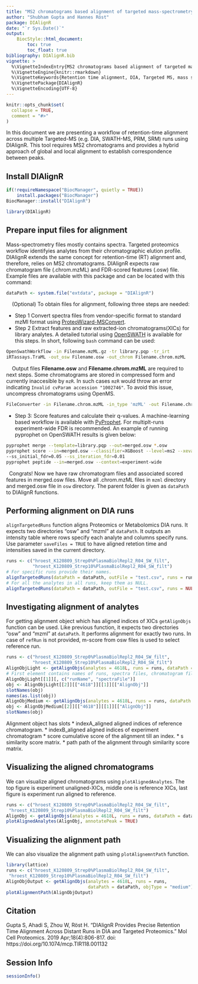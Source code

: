 ```yaml
---
title: "MS2 chromatograms based alignment of targeted mass-spectrometry runs"
author: "Shubham Gupta and Hannes Röst"
package: DIAlignR
date: "`r Sys.Date()`"
output:
    BiocStyle::html_document:
        toc: true
        toc_float: true 
bibliography: DIAlignR.bib
vignette: >
  %\VignetteIndexEntry{MS2 chromatograms based alignment of targeted mass-spectrometry runs}
  %\VignetteEngine{knitr::rmarkdown}
  %\VignetteKeywords{Retention time alignment, DIA, Targeted MS, mass spectrometry, proteomics, metabolomics}
  %\VignettePackage{DIAlignR}
  %\VignetteEncoding{UTF-8}
---
```


```r
knitr::opts_chunk$set(
  collapse = TRUE,
  comment = "#>"
)
```

In this document we are presenting a workflow of retention-time alignment across multiple Targeted-MS (e.g. DIA, SWATH-MS, PRM, SRM) runs using DIAlignR. This tool requires MS2 chromatograms and provides a hybrid approach of global and local alignment to establish correspondence between peaks.

## Install DIAlignR
```r
if(!requireNamespace("BiocManager", quietly = TRUE))
    install.packages("BiocManager")
BiocManager::install("DIAlignR")
```

```r
library(DIAlignR)
```

## Prepare input files for alignment
Mass-spectrometry files mostly contains spectra. Targeted proteomics workflow identifyies analytes from their chromatographic elution profile. DIAlignR extends the same concept for retention-time (RT) alignment and, therefore, relies on MS2 chromatograms. DIAlignR expects raw chromatogram file (.chrom.mzML) and FDR-scored features (.osw) file.   
Example files are available with this package and can be located with this command:
```r
dataPath <- system.file("extdata", package = "DIAlignR")
```

|     (Optional) To obtain files for alignment, following three steps are needed:  

* Step 1 Convert spectra files from vendor-specific format to standard mzMl format using [ProteoWizard-MSConvert](http://proteowizard.sourceforge.net/tools.shtml).    
* Step 2 Extract features and raw extracted-ion chromatograms(XICs) for library analytes. A detailed tutorial using [OpenSWATH](http://openswath.org/en/latest/docs/openswath.html) is available for this steps. In short, following `bash` command can be used:  
    
```bash
OpenSwathWorkflow -in Filename.mzML.gz -tr library.pqp -tr_irt
iRTassays.TraML -out_osw Filename.osw -out_chrom Filename.chrom.mzML
```

|     Output files **Filename.osw** and **Filename.chrom.mzML** are required to next steps. Some chromatograms are stored in compressed form and currently inaccesible by `mzR`. In such cases `mzR` would throw an error indicating `Invalid cvParam accession "1002746"`. To avoid this issue, uncompress chromatograms using OpenMS.

```bash
FileConverter -in Filename.chrom.mzML -in_type 'mzML' -out Filename.chrom.mzML
```

* Step 3: Score features and calculate their q-values. A machine-learning based workflow is available with [PyProphet](http://openswath.org/en/latest/docs/pyprophet.html). For multiplt-runs experiment-wide FDR is recommended. An example of running pyprophet on OpenSWATH results is given below:

```bash
pyprophet merge --template=library.pqp --out=merged.osw *.osw
pyprophet score --in=merged.osw --classifier=XGBoost --level=ms2 --xeval_num_iter=3 \
--ss_initial_fdr=0.05 --ss_iteration_fdr=0.01
pyprophet peptide --in=merged.osw --context=experiment-wide
```

|   Congrats! Now we have raw chromatogram files and associated scored features in merged.osw files. Move all .chrom.mzML files in `mzml` directory and merged.osw file in `osw` directory. The parent folder is given as `dataPath` to DIAlignR functions.

## Performing alignment on DIA runs
`alignTargetedRuns` function aligns Proteomics or Metabolomics DIA runs. It expects two directories "osw" and "mzml" at `dataPath`. It outputs an intensity table where rows specify each analyte and columns specify runs. Use parameter `saveFiles = TRUE` to have aligned retetion time and intensities saved in the current directory.

```r
runs <- c("hroest_K120809_Strep0%PlasmaBiolRepl2_R04_SW_filt",
          "hroest_K120809_Strep10%PlasmaBiolRepl2_R04_SW_filt")
# For specific runs provide their names.
alignTargetedRuns(dataPath = dataPath, outFile = "test.csv", runs = runs, oswMerged = TRUE)
# For all the analytes in all runs, keep them as NULL.
alignTargetedRuns(dataPath = dataPath, outFile = "test.csv", runs = NULL, oswMerged = TRUE)
```

## Investigating alignment of analytes

For getting alignment object which has aligned indices of XICs `getAlignObjs` function can be used. Like previous function, it expects two directories "osw" and "mzml" at `dataPath`. It performs alignment for exactly two runs. In case of `refRun` is not provided, m-score from osw files is used to select reference run.
```r
runs <- c("hroest_K120809_Strep0%PlasmaBiolRepl2_R04_SW_filt",
          "hroest_K120809_Strep10%PlasmaBiolRepl2_R04_SW_filt")
AlignObjLight <- getAlignObjs(analytes = 4618L, runs = runs, dataPath = dataPath, objType	= "light")
# First element contains names of runs, spectra files, chromatogram files and feature files.
AlignObjLight[[1]][, c("runName", "spectraFile")]
obj <- AlignObjLight[[2]][["4618"]][[1]][["AlignObj"]]
slotNames(obj)
names(as.list(obj))
AlignObjMedium <- getAlignObjs(analytes = 4618L, runs = runs, dataPath = dataPath, objType	= "medium")
obj <- AlignObjMedium[[2]][["4618"]][[1]][["AlignObj"]]
slotNames(obj)
```

Alignment object has slots 
 * indexA_aligned aligned indices of reference chromatogram.
 * indexB_aligned aligned indices of experiment chromatogram
 * score cumulative score of the alignment till an index.
 * s similarity score matrix.
 * path path of the alignment through similarity score matrix.

## Visualizing the aligned chromatograms

We can visualize aligned chromatograms using `plotAlignedAnalytes`. The top figure is experiment unaligned-XICs, middle one is reference XICs, last figure is experiment run aligned to reference.
```r
runs <- c("hroest_K120809_Strep0%PlasmaBiolRepl2_R04_SW_filt",
 "hroest_K120809_Strep10%PlasmaBiolRepl2_R04_SW_filt")
AlignObj <- getAlignObjs(analytes = 4618L, runs = runs, dataPath = dataPath)
plotAlignedAnalytes(AlignObj, annotatePeak = TRUE)
```

## Visualizing the alignment path

We can also visualize the alignment path using `plotAlignemntPath` function.
```r
library(lattice)
runs <- c("hroest_K120809_Strep0%PlasmaBiolRepl2_R04_SW_filt",
 "hroest_K120809_Strep10%PlasmaBiolRepl2_R04_SW_filt")
AlignObjOutput <- getAlignObjs(analytes = 4618L, runs = runs,
                               dataPath = dataPath, objType = "medium")
plotAlignmentPath(AlignObjOutput)
```


## Citation
Gupta S, Ahadi S, Zhou W, Röst H. "DIAlignR Provides Precise Retention Time Alignment Across Distant Runs in DIA and Targeted Proteomics." Mol Cell Proteomics. 2019 Apr;18(4):806-817. doi: https://doi.org/10.1074/mcp.TIR118.001132 

## Session Info
```r
sessionInfo()
```
